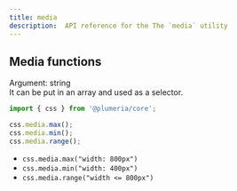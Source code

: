 ```yaml
---
title: media
description:  API reference for the The `media` utility
---
```


## Media functions

Argument: string  
It can be put in an array and used as a selector.

```ts title="TypeScript"
import { css } from '@plumeria/core';

css.media.max();
css.media.min();
css.media.range();
```

- `css.media.max("width: 800px")`
- `css.media.min("width: 400px")`
- `css.media.range("width <= 800px")`

<Cards>
  <Card title="See more about @plumeria/collection package" href="/docs/reference/collection" />
</Cards>